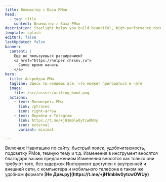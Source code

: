 ```yaml
---
title: Фломастер ✍ База РМов
head:
  - tag: title
    content: Фломастер ✍ База РМов
description: Starlight helps you build beautiful, high-performance documentation websites with Astro.
template: splash
editUrl: false
lastUpdated: false
banner:
  content: |
    Еще не пользуешься расширением?
    <a href="https://helper.chrsnv.ru">
      Самое время начать
    </a>
hero:
  title: Апгрейдни РМы
  tagline: Здесь ты найдешь все, что моежет пригодиться в чате
  image:
    file: /src/assets/writing_hand.png
  actions:
    - text: Посмотреть РМы
      link: /phrases
      icon: right-arrow
    - text: Перейти в Telegram
      link: https://t.me/+jH1mblw0ytcwOWUy
      icon: external
      variant: minimal

---
```



<CardGrid stagger>
	<Card title="Удобство" icon="open-book">
		Включая: Навигацию по сайту, быстрый поиск, удобочитаемость, подсветку РМов, темную тему и т.д.
	</Card>
	<Card title="Адаптивность" icon="rocket">
		Изменения в инструмент вносятся благодаря вашим предложениям
	</Card>
	<Card title="Обновляемость" icon="document">
		Изменения вносятся как только они требуют того, без задержек
	</Card>
	<Card title="Доступность" icon="puzzle">
		Инструмент доступен с внутренней и внешней сети, с компьютера и мобильного телефона в таком же удобном формате
	</Card>
</CardGrid>

<AboutAstro title="Сделано с любовью в">
<b>[Не Дом.ру](https://t.me/+jH1mblw0ytcwOWUy)</b>
</AboutAstro>